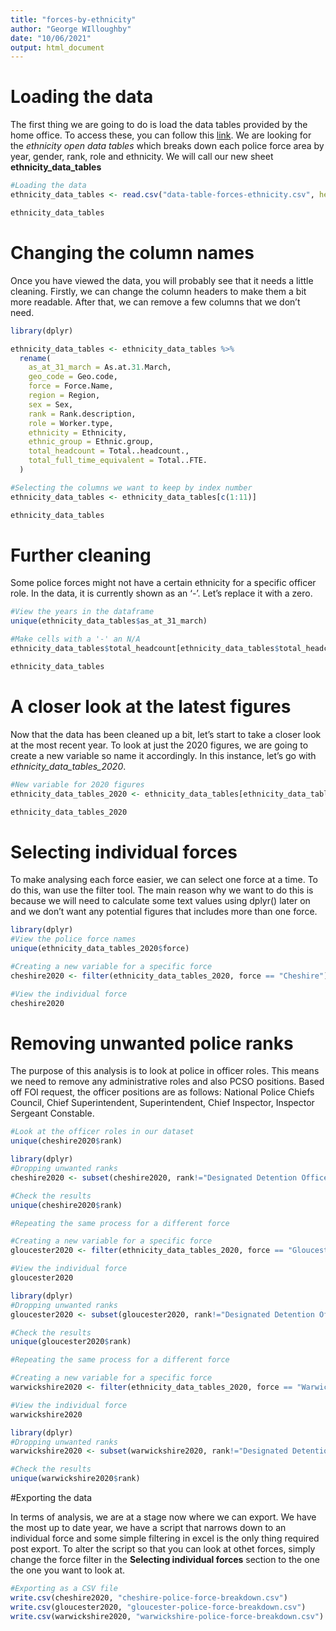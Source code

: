 ```yaml
---
title: "forces-by-ethnicity"
author: "George WIlloughby"
date: "10/06/2021"
output: html_document
---
```


# Loading the data

The first thing we are going to do is load the data tables provided by the home office. To access these, you can follow this [link](https://www.gov.uk/government/statistics/police-workforce-open-data-tables#history). We are looking for the *ethnicity open data tables* which breaks down each police force area by year, gender, rank, role and ethnicity. We will call our new sheet **ethnicity_data_tables**

```r
#Loading the data 
ethnicity_data_tables <- read.csv("data-table-forces-ethnicity.csv", header=T, na.strings=c("","NA"))

ethnicity_data_tables
```


# Changing the column names

Once you have viewed the data, you will probably see that it needs a little cleaning. Firstly, we can change the column headers to make them a bit more readable. After that, we can remove a few columns that we don't need.

```r
library(dplyr)

ethnicity_data_tables <- ethnicity_data_tables %>%
  rename(
    as_at_31_march = As.at.31.March,
    geo_code = Geo.code,
    force = Force.Name,
    region = Region,
    sex = Sex,
    rank = Rank.description,
    role = Worker.type,
    ethnicity = Ethnicity,
    ethnic_group = Ethnic.group,
    total_headcount = Total..headcount.,
    total_full_time_equivalent = Total..FTE.
  )

#Selecting the columns we want to keep by index number
ethnicity_data_tables <- ethnicity_data_tables[c(1:11)]

ethnicity_data_tables
```

# Further cleaning

Some police forces might not have a certain ethnicity for a specific officer role. In the data, it is currently shown as an '-'. Let's replace it with a zero.


```r
#View the years in the dataframe
unique(ethnicity_data_tables$as_at_31_march)

#Make cells with a '-' an N/A
ethnicity_data_tables$total_headcount[ethnicity_data_tables$total_headcount == "-"] <- NA

ethnicity_data_tables
```

# A closer look at the latest figures

Now that the data has been cleaned up a bit, let's start to take a closer look at the most recent year. To look at just the 2020 figures, we are going to create a new variable so name it accordingly. In this instance, let's go with *ethnicity_data_tables_2020*. 


```r
#New variable for 2020 figures
ethnicity_data_tables_2020 <- ethnicity_data_tables[ethnicity_data_tables$as_at_31_march >= "2020" & ethnicity_data_tables$as_at_31_march <= "2020",]

ethnicity_data_tables_2020
```

# Selecting individual forces 

To make analysing each force easier, we can select one force at a time. To do this, wan use the filter tool. The main reason why we want to do this is because we will need to calculate some text values using dplyr() later on and we don't want any potential figures that includes more than one force.

```r
library(dplyr)
#View the police force names
unique(ethnicity_data_tables_2020$force)

#Creating a new variable for a specific force
cheshire2020 <- filter(ethnicity_data_tables_2020, force == "Cheshire")

#View the individual force
cheshire2020
```


# Removing unwanted police ranks

The purpose of this analysis is to look at police in officer roles. This means we need to remove any administrative roles and also PCSO positions. Based off FOI request, the officer positions are as follows: National Police Chiefs Council,	Chief Superintendent, 	Superintendent, 	Chief Inspector, 	Inspector	Sergeant 	Constable.

```r
#Look at the officer roles in our dataset
unique(cheshire2020$rank)

library(dplyr)
#Dropping unwanted ranks
cheshire2020 <- subset(cheshire2020, rank!="Designated Detention Officer (S.38)" & rank!="Community Support Officer" & rank!="Designated Detention Officer (S.39)" & rank!= "Designated Escort Officer (S.38)" & rank!="Designated Escort Officer (S.39)" & rank!= "Designated Investigation Officer (S.38)" & rank!="Police Staff" & rank!="Police support volunteer")

#Check the results
unique(cheshire2020$rank)
```
```r
#Repeating the same process for a different force

#Creating a new variable for a specific force
gloucester2020 <- filter(ethnicity_data_tables_2020, force == "Gloucestershire")

#View the individual force
gloucester2020

library(dplyr)
#Dropping unwanted ranks
gloucester2020 <- subset(gloucester2020, rank!="Designated Detention Officer (S.38)" & rank!="Community Support Officer" & rank!="Designated Detention Officer (S.39)" & rank!= "Designated Escort Officer (S.38)" & rank!="Designated Escort Officer (S.39)" & rank!= "Designated Investigation Officer (S.38)" & rank!="Police Staff" & rank!="Police support volunteer")

#Check the results
unique(gloucester2020$rank)
```

```r
#Repeating the same process for a different force

#Creating a new variable for a specific force
warwickshire2020 <- filter(ethnicity_data_tables_2020, force == "Warwickshire")

#View the individual force
warwickshire2020

library(dplyr)
#Dropping unwanted ranks
warwickshire2020 <- subset(warwickshire2020, rank!="Designated Detention Officer (S.38)" & rank!="Community Support Officer" & rank!="Designated Detention Officer (S.39)" & rank!= "Designated Escort Officer (S.38)" & rank!="Designated Escort Officer (S.39)" & rank!= "Designated Investigation Officer (S.38)" & rank!="Police Staff" & rank!="Police support volunteer")

#Check the results
unique(warwickshire2020$rank)
```


#Exporting the data

In terms of analysis, we are at a stage now where we can export. We have the most up to date year, we have a script that narrows down to an individual force and some simple filtering in excel is the only thing required post export. To alter the script so that you can look at othet forces, simply change the force filter in the **Selecting individual forces** section to the one the one you want to look at.

```r
#Exporting as a CSV file
write.csv(cheshire2020, "cheshire-police-force-breakdown.csv")
write.csv(gloucester2020, "gloucester-police-force-breakdown.csv")
write.csv(warwickshire2020, "warwickshire-police-force-breakdown.csv")
```







